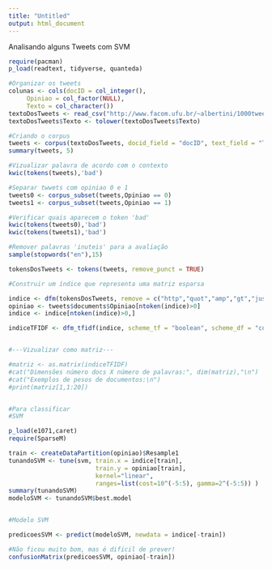 ```yaml
---
title: "Untitled"
output: html_document
---
```


Analisando alguns Tweets com SVM

```r


require(pacman)
p_load(readtext, tidyverse, quanteda)

#Organizar os tweets
colunas <- cols(docID = col_integer(),
     Opiniao = col_factor(NULL),
     Texto = col_character())
textoDosTweets <- read_csv("http://www.facom.ufu.br/~albertini/1000tweets.csv", col_types = colunas)
textoDosTweets$Texto <- tolower(textoDosTweets$Texto)

#Criando o corpus
tweets <- corpus(textoDosTweets, docid_field = "docID", text_field = "Texto")
summary(tweets, 5)

#Vizualizar palavra de acordo com o contexto
kwic(tokens(tweets),'bad')

#Separar twwets com opiniao 0 e 1
tweets0 <- corpus_subset(tweets,Opiniao == 0)
tweets1 <- corpus_subset(tweets,Opiniao == 1)

#Verificar quais aparecem o token 'bad'
kwic(tokens(tweets0),'bad')
kwic(tokens(tweets1),'bad')

#Remover palavras 'inuteis' para a avaliação
sample(stopwords("en"),15)

tokensDosTweets <- tokens(tweets, remove_punct = TRUE)

#Construir um índice que representa uma matriz esparsa

indice <- dfm(tokensDosTweets, remove = c("http","quot","amp","gt","just","lt","bit.ly","tinyurl.com","tr.im",stopwords("en"))) %>% dfm_trim(min_docfreq = 2) # usar textstat_frequency
opiniao <- tweets$documents$Opiniao[ntoken(indice)>0]
indice <- indice[ntoken(indice)>0,]

indiceTFIDF <- dfm_tfidf(indice, scheme_tf = "boolean", scheme_df = "count")


#---Vizualizar como matriz---

#matriz <- as.matrix(indiceTFIDF)
#cat("Dimensões número docs X número de palavras:", dim(matriz),"\n")
#cat("Exemplos de pesos de documentos:\n")
#print(matriz[1,1:20])


#Para classificar
#SVM

p_load(e1071,caret)
require(SparseM)

train <- createDataPartition(opiniao)$Resample1
tunandoSVM <- tune(svm, train.x = indice[train], 
                        train.y = opiniao[train], 
                        kernel="linear", 
                        ranges=list(cost=10^(-5:5), gamma=2^(-5:5)) )
summary(tunandoSVM)
modeloSVM <- tunandoSVM$best.model


#Modelo SVM

predicoesSVM <- predict(modeloSVM, newdata = indice[-train])

#Não ficou muito bom, mas é dificil de prever!
confusionMatrix(predicoesSVM, opiniao[-train])

```

